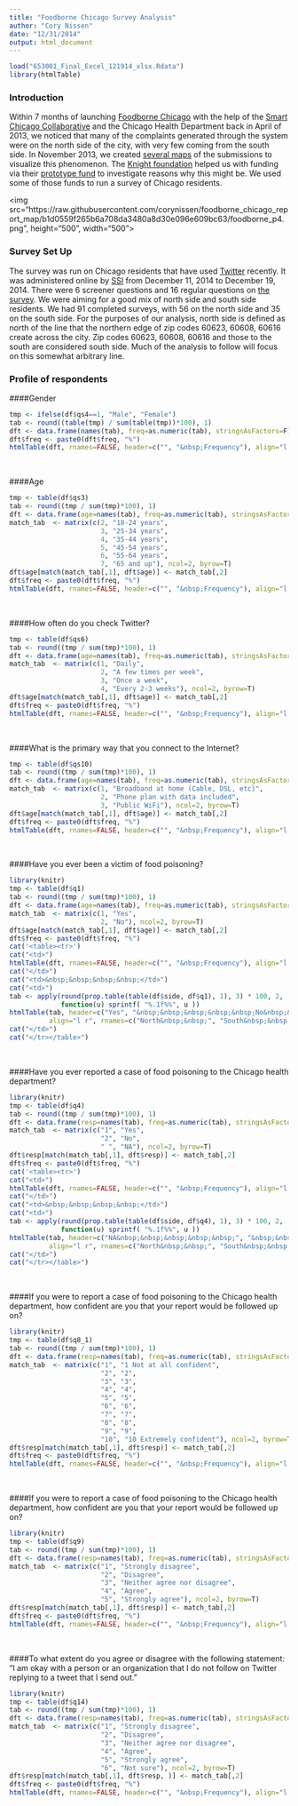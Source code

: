 ```yaml
---
title: "Foodborne Chicago Survey Analysis"
author: "Cory Nissen"
date: "12/31/2014"
output: html_document
---
```


```r
load("653001_Final_Excel_121914_xlsx.Rdata")
library(htmlTable)
```

### Introduction
Within 7 months of launching [Foodborne Chicago](https://www.foodbornechicago.org/) with the help of the [Smart Chicago Collaborative](http://www.smartchicagocollaborative.org/) and the Chicago Health Department back in April of 2013, we noticed that many of the complaints generated through the system were on the north side of the city, with very few coming from the south side. In November 2013, we created [several maps](https://github.com/corynissen/foodborne_chicago_report_map/commit/b1d0559f265b6a708da3480a8d30e096e609bc63) of the submissions to visualize this phenomenon. The [Knight foundation](http://www.knightfoundation.org/) helped us with funding via their [prototype fund](http://www.knightfoundation.org/blogs/knightblog/2014/1/22/testable-moment-for-media-innovation/) to investigate reasons why this might be. We used some of those funds to run a survey of Chicago residents.  


<img src="https://raw.githubusercontent.com/corynissen/foodborne_chicago_report_map/b1d0559f265b6a708da3480a8d30e096e609bc63/foodborne_p4.png", height="500", width="500">

### Survey Set Up  
The survey was run on Chicago residents that have used [Twitter](http://www.twitter.com) recently. It was administered online by [SSI](http://www.surveysampling.com/) from December 11, 2014 to December 19, 2014. There were 6 screener questions and 16 regular questions on [the survey](https://github.com/corynissen/foodborne_survey/blob/master/foodborne_chicago_final_survey.docx). We were aiming for a good mix of north side and south side residents. We had 91 completed surveys, with 56 on the north side and 35 on the south side. For the purposes of our analysis, north side is defined as north of the line that the northern edge of zip codes 60623, 60608, 60616 create across the city. Zip codes 60623, 60608, 60616 and those to the south are considered south side. Much of the analysis to follow will focus on this somewhat arbitrary line. 

### Profile of respondents 

####Gender  
```r
tmp <- ifelse(df$qs4==1, "Male", "Female")
tab <- round((table(tmp) / sum(table(tmp))*100), 1)
dft <- data.frame(names(tab), freq=as.numeric(tab), stringsAsFactors=F)
dft$freq <- paste0(dft$freq, "%")
htmlTable(dft, rnames=FALSE, header=c("", "&nbsp;Frequency"), align="l r")
```
</br>
  
####Age  
```r
tmp <- table(df$qs3)
tab <- round((tmp / sum(tmp)*100), 1)
dft <- data.frame(age=names(tab), freq=as.numeric(tab), stringsAsFactors=F)
match_tab  <- matrix(c(2, "18-24 years",
                       3, "25-34 years",
                       4, "35-44 years",
                       5, "45-54 years",
                       6, "55-64 years",
                       7, "65 and up"), ncol=2, byrow=T)
dft$age[match(match_tab[,1], dft$age)] <- match_tab[,2]
dft$freq <- paste0(dft$freq, "%")
htmlTable(dft, rnames=FALSE, header=c("", "&nbsp;Frequency"), align="l r")
```
</br>
  
####How often do you check Twitter?  
```r
tmp <- table(df$qs6)
tab <- round((tmp / sum(tmp)*100), 1)
dft <- data.frame(age=names(tab), freq=as.numeric(tab), stringsAsFactors=F)
match_tab  <- matrix(c(1, "Daily",
                       2, "A few times per week",
                       3, "Once a week",
                       4, "Every 2-3 weeks"), ncol=2, byrow=T)
dft$age[match(match_tab[,1], dft$age)] <- match_tab[,2]
dft$freq <- paste0(dft$freq, "%")
htmlTable(dft, rnames=FALSE, header=c("", "&nbsp;Frequency"), align="l r")
```
</br>
  
####What is the primary way that you connect to the Internet?   
```r
tmp <- table(df$qs10)
tab <- round((tmp / sum(tmp)*100), 1)
dft <- data.frame(age=names(tab), freq=as.numeric(tab), stringsAsFactors=F)
match_tab  <- matrix(c(1, "Broadband at home (Cable, DSL, etc)",
                       2, "Phone plan with data included",
                       3, "Public WiFi"), ncol=2, byrow=T)
dft$age[match(match_tab[,1], dft$age)] <- match_tab[,2]
dft$freq <- paste0(dft$freq, "%")
htmlTable(dft, rnames=FALSE, header=c("", "&nbsp;Frequency"), align="l r")
```
</br>
  
####Have you ever been a victim of food poisoning?  
```r
library(knitr)
tmp <- table(df$q1)
tab <- round((tmp / sum(tmp)*100), 1)
dft <- data.frame(age=names(tab), freq=as.numeric(tab), stringsAsFactors=F)
match_tab  <- matrix(c(1, "Yes",
                       2, "No"), ncol=2, byrow=T)
dft$age[match(match_tab[,1], dft$age)] <- match_tab[,2]
dft$freq <- paste0(dft$freq, "%")
cat('<table><tr>')
cat("<td>")
htmlTable(dft, rnames=FALSE, header=c("", "&nbsp;Frequency"), align="l r")
cat("</td>")
cat("<td>&nbsp;&nbsp;&nbsp;&nbsp;</td>")
cat("<td>")
tab <- apply(round(prop.table(table(df$side, df$q1), 1), 3) * 100, 2, 
             function(u) sprintf( "%.1f%%", u ))
htmlTable(tab, header=c("Yes", "&nbsp;&nbsp;&nbsp;&nbsp;&nbsp;No&nbsp;&nbsp;&nbsp;"), 
          align="l r", rnames=c("North&nbsp;&nbsp;", "South&nbsp;&nbsp;"))  
cat("</td>")
cat("</tr></table>")
```
</br>
  
####Have you ever reported a case of food poisoning to the Chicago health department?  
```r
library(knitr)
tmp <- table(df$q4)
tab <- round((tmp / sum(tmp)*100), 1)
dft <- data.frame(resp=names(tab), freq=as.numeric(tab), stringsAsFactors=F)
match_tab  <- matrix(c("1", "Yes",
                       "2", "No",
                       " ", "NA"), ncol=2, byrow=T)
dft$resp[match(match_tab[,1], dft$resp)] <- match_tab[,2]
dft$freq <- paste0(dft$freq, "%")
cat('<table><tr>')
cat("<td>")
htmlTable(dft, rnames=FALSE, header=c("", "&nbsp;Frequency"), align="l r")
cat("</td>")
cat("<td>&nbsp;&nbsp;&nbsp;&nbsp;</td>")
cat("<td>")
tab <- apply(round(prop.table(table(df$side, df$q4), 1), 3) * 100, 2, 
             function(u) sprintf( "%.1f%%", u ))
htmlTable(tab, header=c("NA&nbsp;&nbsp;&nbsp;&nbsp;&nbsp;", "&nbsp;&nbsp;&nbsp;&nbsp;&nbsp;Yes", "&nbsp;&nbsp;&nbsp;&nbsp;&nbsp;No&nbsp;&nbsp;&nbsp;"), 
          align="l r", rnames=c("North&nbsp;&nbsp;", "South&nbsp;&nbsp;"))  
cat("</td>")
cat("</tr></table>")
```
</br>
  
####If you were to report a case of food poisoning to the Chicago health department, how confident are you that your report would be followed up on?  
```r
library(knitr)
tmp <- table(df$q8_1)
tab <- round((tmp / sum(tmp)*100), 1)
dft <- data.frame(resp=names(tab), freq=as.numeric(tab), stringsAsFactors=F)
match_tab  <- matrix(c("1", "1 Not at all confident",
                       "2", "2",
                       "3", "3",
                       "4", "4",
                       "5", "5",
                       "6", "6",
                       "7", "7",
                       "8", "8",
                       "9", "9",
                       "10", "10 Extremely confident"), ncol=2, byrow=T)
dft$resp[match(match_tab[,1], dft$resp)] <- match_tab[,2]
dft$freq <- paste0(dft$freq, "%")
htmlTable(dft, rnames=FALSE, header=c("", "&nbsp;Frequency"), align="l r")
```
</br>
  
####If you were to report a case of food poisoning to the Chicago health department, how confident are you that your report would be followed up on?  
```r
library(knitr)
tmp <- table(df$q9)
tab <- round((tmp / sum(tmp)*100), 1)
dft <- data.frame(resp=names(tab), freq=as.numeric(tab), stringsAsFactors=F)
match_tab  <- matrix(c("1", "Strongly disagree",
                       "2", "Disagree",
                       "3", "Neither agree nor disagree",
                       "4", "Agree",
                       "5", "Strongly agree"), ncol=2, byrow=T)
dft$resp[match(match_tab[,1], dft$resp)] <- match_tab[,2]
dft$freq <- paste0(dft$freq, "%")
htmlTable(dft, rnames=FALSE, header=c("", "&nbsp;Frequency"), align="l r")
``` 
</br>
  
####To what extent do you agree or disagree with the following statement: “I am okay with a person or an organization that I do not follow on Twitter replying to a tweet that I send out.”
```r
library(knitr)
tmp <- table(df$q14)
tab <- round((tmp / sum(tmp)*100), 1)
dft <- data.frame(resp=names(tab), freq=as.numeric(tab), stringsAsFactors=F)
match_tab  <- matrix(c("1", "Strongly disagree",
                       "2", "Disagree",
                       "3", "Neither agree nor disagree",
                       "4", "Agree",
                       "5", "Strongly agree",
                       "6", "Not sure"), ncol=2, byrow=T)
dft$resp[match(match_tab[,1], dft$resp, )] <- match_tab[,2]
dft$freq <- paste0(dft$freq, "%")
htmlTable(dft, rnames=FALSE, header=c("", "&nbsp;Frequency"), align="l r")
``` 
